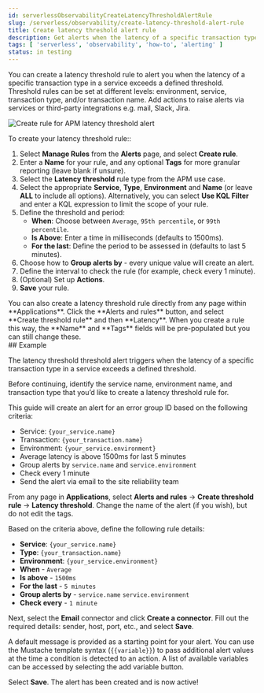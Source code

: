 ```yaml
---
id: serverlessObservabilityCreateLatencyThresholdAlertRule
slug: /serverless/observability/create-latency-threshold-alert-rule
title: Create latency threshold alert rule
description: Get alerts when the latency of a specific transaction type in a service exceeds a defined threshold.
tags: [ 'serverless', 'observability', 'how-to', 'alerting' ]
status: in testing
---
```



<DocBadge template="technical preview" />
You can create a latency threshold rule to alert you when the latency of a specific transaction type in a service exceeds a defined threshold. Threshold rules can be set at different levels: environment, service, transaction type, and/or transaction name. Add actions to raise alerts via services or third-party integrations e.g. mail, Slack, Jira.  

![Create rule for APM latency threshold alert](../images/alerts-create-rule-apm-latency-threshold.png)

<div id="create-latency-threshold-rule"></div>

To create your latency threshold rule::

1. Select **Manage Rules** from the **Alerts** page, and select **Create rule**.
1. Enter a **Name** for your rule, and any optional **Tags** for more granular reporting (leave blank if unsure).
1. Select the **Latency threshold** rule type from the APM use case.
1. Select the appropriate **Service**, **Type**, **Environment** and **Name** (or leave **ALL** to include all options). Alternatively, you can select **Use KQL Filter** and enter a KQL expression to limit the scope of your rule.
1. Define the threshold and period:
    * **When**: Choose between `Average`, `95th percentile`, or `99th percentile`.
    * **Is Above**: Enter a time in milliseconds (defaults to 1500ms).
    * **For the last**: Define the period to be assessed in (defaults to last 5 minutes).
1. Choose how to **Group alerts by** - every unique value will create an alert.
1. Define the interval to check the rule (for example, check every 1 minute).
1. (Optional) Set up **Actions**.
1. **Save** your rule.

<DocCallOut title="Tip">
You can also create a latency threshold rule directly from any page within **Applications**. Click the **Alerts and rules** button, and select **Create threshold rule** and then **Latency**. When you create a rule this way, the **Name** and **Tags** fields will be pre-populated but you can still change these. 
</DocCallOut>

<Actions />

<div id="create-failed-transaction-rate-threshold-example"></div>
## Example

The latency threshold threshold alert triggers when the latency of a specific transaction type in a service exceeds a defined threshold. 

Before continuing, identify the service name, environment name, and transaction type that you’d like to create a latency threshold rule for. 

This guide will create an alert for an error group ID based on the following criteria:

* Service: `{your_service.name}`
* Transaction: `{your_transaction.name}`
* Environment: `{your_service.environment}`
* Average latency is above 1500ms for last 5 minutes
* Group alerts by `service.name` and `service.environment`
* Check every 1 minute
* Send the alert via email to the site reliability team

From any page in **Applications**, select **Alerts and rules** -> **Create threshold rule** -> **Latency threshold**. Change the name of the alert (if you wish), but do not edit the tags.

Based on the criteria above, define the following rule details:

* **Service**: `{your_service.name}`
* **Type**: `{your_transaction.name}`
* **Environment**: `{your_service.environment}`
* **When** - `Average`
* **Is above** - `1500ms`
* **For the last** - `5 minutes`
* **Group alerts by** - `service.name` `service.environment`
* **Check every** - `1 minute`

Next, select the **Email** connector and click **Create a connector**. Fill out the required details: sender, host, port, etc., and select **Save**.

A default message is provided as a starting point for your alert. You can use the Mustache template syntax (`{{variable}}`) to pass additional alert values at the time a condition is detected to an action. A list of available variables can be accessed by selecting the add variable button.

Select **Save**. The alert has been created and is now active!

<Feedback slug="/serverless/observability/create-latency-threshold-alert-rule" />

